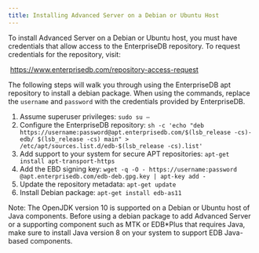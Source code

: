 ---
title: Installing Advanced Server on a Debian or Ubuntu Host
---

<div
  id="installing_advanced_server_on_a_debian_or_ubuntu_host"
  class="registered_link"
></div>

To install Advanced Server on a Debian or Ubuntu host, you must have credentials that allow access to the EnterpriseDB repository. To request credentials for the repository, visit:

​ https://www.enterprisedb.com/repository-access-request

The following steps will walk you through using the EnterpriseDB apt repository to install a debian package. When using the commands, replace the `username` and `password` with the credentials provided by EnterpriseDB.

1. Assume superuser privileges:
   `sudo su –`
2. Configure the EnterpriseDB repository:
   `sh -c 'echo "deb https://username:password@apt.enterprisedb.com/$(lsb_release -cs)-edb/ $(lsb_release -cs) main" > /etc/apt/sources.list.d/edb-$(lsb_release -cs).list'`
3. Add support to your system for secure APT repositories:
   `apt-get install apt-transport-https`
4. Add the EBD signing key:
   `wget -q -O - https://username:password @apt.enterprisedb.com/edb-deb.gpg.key | apt-key add -`
5. Update the repository metadata:
   `apt-get update`
6. Install Debian package:
   `apt-get install edb-as11`

Note: The OpenJDK version 10 is supported on a Debian or Ubuntu host of Java components. Before using a debian package to add Advanced Server or a supporting component such as MTK or EDB\*Plus that requires Java, make sure to install Java version 8 on your system to support EDB Java-based components.
